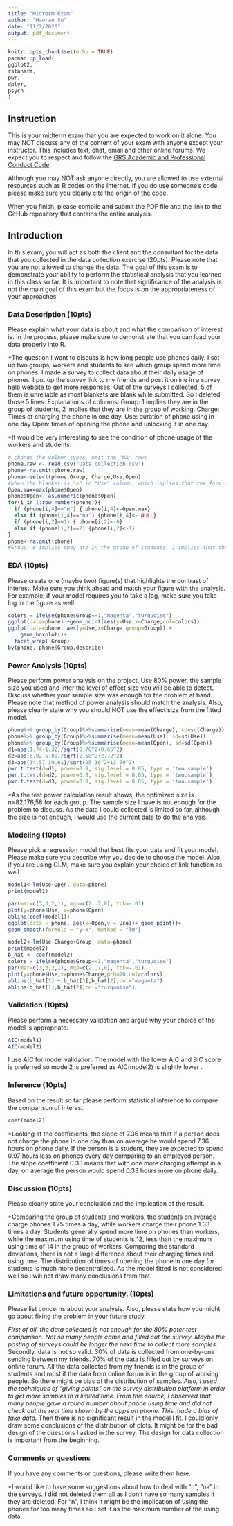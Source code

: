 ```yaml
---
title: "Midterm Exam"
author: "Haoran Su"
date: "11/2/2020"
output: pdf_document
---
```


```r
knitr::opts_chunk$set(echo = TRUE)
pacman::p_load(
ggplot2,
rstanarm,
pwr,
dplyr,
psych
)
```

## Instruction

This is your midterm exam that you are expected to work on it alone.  You may NOT  discuss any of the content of your exam with anyone except your instructor. This includes text, chat, email and other online forums.  We expect you to respect and follow the [GRS Academic and Professional Conduct Code](http://www.bu.edu/cas/files/2017/02/GRS-Academic-Conduct-Code-Final.pdf). 

Although you may NOT ask anyone directly, you are allowed to use external resources such as R codes on the Internet.  If you do use someone's code, please make sure you clearly cite the origin of the code.

When you finish, please compile and submit the PDF file and the link to the GitHub repository that contains the entire analysis.


## Introduction

In this exam, you will act as both the client and the consultant for the data that you collected in the data collection exercise (20pts).  Please note that you are not allowed to change the data.  The goal of this exam is to demonstrate your ability to perform the statistical analysis that you learned in this class so far.  It is important to note that significance of the analysis is not the main goal of this exam but the focus is on the appropriateness of your approaches.

### Data Description (10pts)

Please explain what your data is about and what the comparison of interest is.  In the process, please make sure to demonstrate that you can load your data properly into R.

*The question I want to discuss is how long people use phones daily. I set up two groups, workers and students to see which group spend more time on phones. I made a survey to collect data about their daily usage of phones. I put up the survey link to my friends and post it online in a survey help website to get more responses.
Out of the surveys I collected, 5 of them is unreliable as most blankets are blank while submitted. So I deleted those 5 lines.
Explanations of columns:
Group: 1 implies they are in the group of students, 2 implies that they are in the group of working.
Charge: Times of charging the phone in one day.
Use: duration of phone using in one day
Open: times of opening the phone and unlocking it in one day.

*It would be very interesting to see the condition of phone usage of the workers and students.

```r
# change the volumn types, omit the "NA" rows
phone.raw <- read.csv("Data collection.csv")
phone<-na.omit(phone.raw)
phone<-select(phone,Group, Charge,Use,Open)
#when the blanket is "n" in "Use" volumn, which implies that the form filler feels using phone many times and not sure about the result, make it as the maximum of "Use".
Open.max=max(phone$Open)
phone$Open<- as.numeric(phone$Open)
for(i in 1:row_number(phone)){
  if (phone[i,4]=="n") { phone[i,4]<-Open.max}
  else if (phone[i,4]=="na") {phone[i,4]<- NULL}
  if (phone[i,2]==1) { phone[i,2]<-0}
  else if (phone[i,2]==2) {phone[i,2]<-1}
}
phone<-na.omit(phone)
#Group: 0 implies they are in the group of students, 1 implies that they are in the group of working.
```

### EDA (10pts)

Please create one (maybe two) figure(s) that highlights the contrast of interest.  Make sure you think ahead and match your figure with the analysis.  For example, if your model requires you to take a log, make sure you take log in the figure as well.


```r
colors = ifelse(phone$Group==1,"magenta","turquoise")
ggplot(data=phone) +geom_point(aes(y=Use,x=Charge,col=colors))
ggplot(data=phone, aes(y=Use,x=Charge,group=Group)) + 
    geom_boxplot()+
  facet_wrap(~Group)
by(phone, phone$Group,describe)
```



### Power Analysis (10pts)

Please perform power analysis on the project.  Use 80% power, the sample size you used and infer the level of effect size you will be able to detect.  Discuss whether your sample size was enough for the problem at hand.  Please note that method of power analysis should match the analysis.  Also, please clearly state why you should NOT use the effect size from the fitted model.

```r
phone%>% group_by(Group)%>%summarise(mean=mean(Charge), sd=sd(Charge))
phone%>% group_by(Group)%>%summarise(mean=mean(Use), sd=sd(Use))
phone%>% group_by(Group)%>%summarise(mean=mean(Open), sd=sd(Open))
d1=abs(1.74-1.32)/sqrt(0.70^2+0.65^2)
d2=abs(6.92-5.80)/sqrt(2.58^2+2.72^2)
d3=abs(34.57-19.61)/sqrt(25.16^2+13.69^2)
pwr.t.test(d=d1, power=0.8, sig.level = 0.05, type = 'two.sample')
pwr.t.test(d=d2, power=0.8, sig.level = 0.05, type = 'two.sample')
pwr.t.test(d=d3, power=0.8, sig.level = 0.05, type = 'two.sample')
```

*As the test power calculation result shows, the optimized size is n=82,176,58 for each group. The sample size I have is not enough for the problem to discuss. As the data I could collected is limited so far, although the size is not enough, I would use the current data to do the analysis.

### Modeling (10pts)

Please pick a regression model that best fits your data and fit your model.  Please make sure you describe why you decide to choose the model. Also, if you are using GLM, make sure you explain your choice of link function as well.
```r
model1<-lm(Use~Open, data=phone)
print(model1)

par(mar=c(3,3,2,1), mgp=c(2,.7,0), tck=-.01)
plot(y=phone$Use, x=phone$Open)
abline(coef(model1))
ggplot(data = phone, aes(x=Open,y = Use))+ geom_point()+
geom_smooth(formula = "y~x", method = "lm")

model2<-lm(Use~Charge+Group, data=phone)
print(model2)
b_hat <- coef(model2)
colors = ifelse(phone$Group==1,"magenta","turquoise")
par(mar=c(3,3,2,1), mgp=c(2,.7,0), tck=-.01)
plot(y=phone$Use,x=phone$Charge,pch=20,col=colors)
abline(b_hat[1] + b_hat[3],b_hat[2],col="magenta")
abline(b_hat[1],b_hat[2],col="turquoise")
```


### Validation (10pts)

Please perform a necessary validation and argue why your choice of the model is appropriate.  

```r
AIC(model1)
AIC(model2)
```
I use AIC for model validation. The model with the lower AIC and BIC score is preferred so model2 is preferred as AIC(model2) is slightly lower .

### Inference (10pts)

Based on the result so far please perform statistical inference to compare the comparison of interest.

```r
coef(model2)
```


*Looking at the coefficients, the slope of 7.36 means that if a person does not charge the phone in one day than on average he would spend 7.36 hours on phone daily.
If the person is a student, they are expected to spend 0.97 hours less on phones every day comparing to an employed person. The slope coefficient 0.33 means that with one more charging attempt in a day, on average the person would spend 0.33 hours more on phone daily.

### Discussion (10pts)

Please clearly state your conclusion and the implication of the result.

*Comparing the group of students and workers, the students on average charge phones 1.75 times a day, while workers charge their phone 1.33 times a day. Students generally spend more time on phones than workers, while the maximum using time of students is 12, less than the maximum using time of 14 in the group of workers. 
Comparing the standard deviations,  there is not a large difference about their charging times and using time. The distribution of times of opening the phone in one day for students is much more decentralized.
As the model fitted is not considered well so I will not draw many conclusions from that.


### Limitations and future opportunity. (10pts)

Please list concerns about your analysis.  Also, please state how you might go about fixing the problem in your future study.

*First of all, the data collected is not enough for the 80% poter test comparison. Not so many people came and filled out the survey. Maybe the posting of surveys could be longer the next time to collect more samples.
*Secondly,  data is not so valid. 30% of data is collected from one-by-one sending between my friends. 70% of the data is filled out by surveys on online forum. All the data collected from my friends is in the group of students and most if the data from online forum is in the group of working people. So there might be bias of the distribution of samples. 
*Also, I used the techniques of "giving points" on the survey distribution platform in order to get more samples in a limited time. From this source, I observed that many people gave a round number about phone using time and did not check out the real time shown by the apps on phone. This made a bias of fake data.
*Then there is no significant result in the model I fit. I could only draw some conclusions of the distribution of plots.  It might be for the bad design of the questions I asked in the survey. The design for data collection is important from the beginning.



### Comments or questions
If you have any comments or questions, please write them here.

*I would like to have some suggestions about how to deal with "n", "na" in the surveys. I did not deleted them all as I don't have so many samples if they are deleted. For "n", I think it might be the implication of using the phones for too many times so I set it as the maximum number of the using data.
